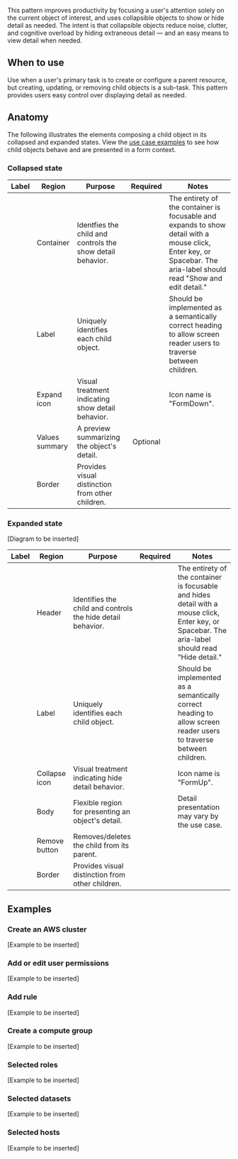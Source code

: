 
This pattern improves productivity by focusing a user's attention solely on the current 
object of interest, and uses collapsible objects to show or hide detail as needed. The 
intent is that collapsible objects reduce noise, clutter, and cognitive overload 
by hiding extraneous detail &mdash; and an easy means to view detail when needed.

## When to use

Use when a user's primary task is to create or configure a parent resource, but creating, 
updating, or removing child objects is a sub-task. This pattern provides users easy control 
over displaying detail as needed.

## Anatomy

The following illustrates the elements composing a child object in its collapsed and expanded 
states. View the [use case examples](#use-case-examples) to see how child objects behave and are presented in a form 
context.

### Collapsed state

<Example plain>
  <CollapsedStateAnatomy />
</Example>

| Label | Region         | Purpose                                                    | Required | Notes |
| ----- | -------------- | ---------------------------------------------------------- | :------: | ----- |
|       | Container      | Identfies the child and controls the show detail behavior. | <Checkmark a11yTitle="true" size="small" /> | The entirety of the container is focusable and expands to show detail with a mouse click, Enter key, or Spacebar. The aria-label should read "Show and edit detail." |
|       | Label          | Uniquely identifies each child object.                     | <Checkmark a11yTitle="true" size="small" /> | Should be implemented as a semantically correct heading to allow screen reader users to traverse between children. |
|       | Expand icon    | Visual treatment indicating show detail behavior.          | <Checkmark a11yTitle="true" size="small" /> | Icon name is "FormDown". | 
|       | Values summary | A preview summarizing the object's detail.                 | Optional |       |
|       | Border         | Provides visual distinction from other children.           | <Checkmark a11yTitle="true" size="small" /> |       |

### Expanded state

[Diagram to be inserted]

| Label | Region        | Purpose                                                     | Required | Notes |
| ----- | ------------- | ----------------------------------------------------------- | :------: | ----- |
|       | Header        | Identifies the child and controls the hide detail behavior. | <Checkmark a11yTitle="true" size="small" /> | The entirety of the container is focusable and hides detail with a mouse click, Enter key, or Spacebar. The aria-label should read "Hide detail." |
|       | Label         | Uniquely identifies each child object.                      | <Checkmark a11yTitle="true" size="small" /> | Should be implemented as a semantically correct heading to allow screen reader users to traverse between children. |
|       | Collapse icon | Visual treatment indicating hide detail behavior.           | <Checkmark a11yTitle="true" size="small" /> | Icon name is "FormUp". |
|       | Body          | Flexible region for presenting an object's detail.          | <Checkmark a11yTitle="true" size="small" /> | Detail presentation may vary by the use case. |
|       | Remove button | Removes/deletes the child from its parent.                  | <Checkmark a11yTitle="true" size="small" /> |       | 
|       | Border        | Provides visual distinction from other children.            | <Checkmark a11yTitle="true" size="small" /> |       |

## Examples

### Create an AWS cluster

[Example to be inserted]

### Add or edit user permissions

[Example to be inserted]

### Add rule

[Example to be inserted]

### Create a compute group

[Example to be inserted]

### Selected roles

[Example to be inserted]

### Selected datasets

[Example to be inserted]

### Selected hosts

[Example to be inserted]